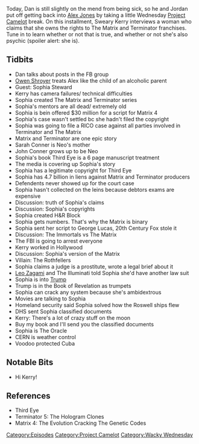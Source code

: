 {{DEFAULTSORT:
    #_EPISODE_0212:Matrix Schemes and Billions In Liens
}}{{Episode
    | title           = Matrix Schemes and Billions In Liens
    | caption         = Listen to this episode on [https://knowledgefight.libsyn.com/knowledge-fight-matrix-schemes-and-billions-in-liens Libsyn] [https://open.spotify.com/episode/65xu4rwFxROLQeQDXIF0Lm Spotify], Read the [[Transcript/212: Matrix Schemes and Billions In Liens|Unofficial Transcript]]
    | episodeNumber   = 212
    | length          = 01:49:30
    | airDate         = October 3, 2018
    | episodeType     = [[:Category:Project Camelot|Project Camelot]], [[:Category:Wacky Wednesday|Wacky Wednesday]]
    | appearance      = [[Owen Shroyer]], [[Kerry Cassidy]], [[Sophia Stewart]], [[Leo Zagami]]
    | previousEpisode = [[211: March 10, 2009]]
    | nextEpisode     = [[213: October 2, 2018]]
}}

{{Stub}}

Today, Dan is still slightly on the mend from being sick, so he and Jordan put off getting back into [[Alex Jones]] by taking a little Wednesday [[Project Camelot]] break. On this installment, Sweary Kerry interviews a woman who claims that she owns the rights to The Matrix and Terminator franchises. Tune in to learn whether or not that is true, and whether or not she's also psychic (spoiler alert: she is).

==Tidbits==

*Dan talks about posts in the FB group
*[[Owen Shroyer]] treats Alex like the child of an alcoholic parent
*Guest: Sophia Steward
*Kerry has camera failures/ technical difficulties
*Sophia created The Matrix and Terminator series
*Sophia's mentors are all dead/ extremely old
*Sophia is bein offered $30 million for a script for Matrix 4
*Sophia's case wasn't settled bc she hadn't filed the copyright
*Sophia was going to file a RICO case against all parties involved in Terminator and The Matrix
*Matrix and Terminator are one epic story
*Sarah Conner is Neo's mother
*John Conner grows up to be Neo
*Sophia's book Third Eye is a 6 page manuscript treatment
*The media is covering up Sophia's story
*Sophia has a legitimate copyright for Third Eye
*Sophia has 4.7 billion in liens against Matrix and Terminator producers
*Defendents never showed up for the court case
*Sophia hasn't collected on the leins because debtors exams are expensive
*Discussion: truth of Sophia's claims
*Discussion: Sophia's copyrights
*Sophia created H&R Block
*Sophia gets numbers. That's why the Matrix is binary
*Sophia sent her script to George Lucas, 20th Century Fox stole it
*Discussion: The Immortals vs The Matrix
*The FBI is going to arrest everyone
*Kerry worked in Hollywood
*Discussion: Sophia's version of the Matrix
*Villain: The Rothfellers
*Sophia claims a judge is a prostitute, wrote a legal brief about it
*[[Leo Zagami]] and The Illuminati told Sophia she'd have another law suit
*Sophia is into [[Donald Trump|Trump]]
*Trump is in the Book of Revelation as trumpets
*Sophia can crack any system because she's ambidextrous
*Movies are talking to Sophia
*Homeland security said Sophia solved how the Roswell ships flew
*DHS sent Sophia classified documents
*Kerry: There's a lot of crazy stuff on the moon
*Buy my book and I'll send you the classified documents
*Sophia is The Oracle
*CERN is weather control
*Voodoo protected Cuba

==Notable Bits==

*Hi Kerry!

==References==

*Third Eye
*Terminator 5: The Hologram Clones
*Matrix 4: The Evolution Cracking The Genetic Codes

[[Category:Episodes]]
[[Category:Project Camelot]]
[[Category:Wacky Wednesday]]
